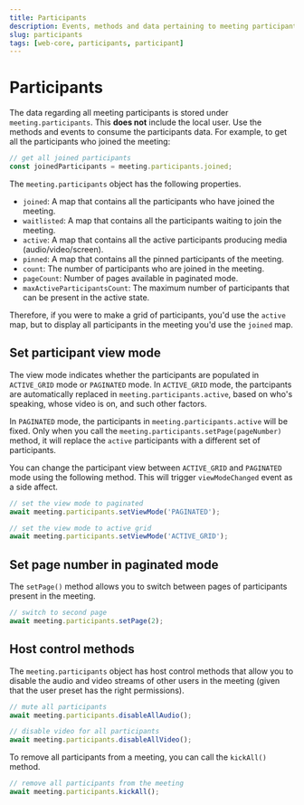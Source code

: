 ```yaml
---
title: Participants
description: Events, methods and data pertaining to meeting participants.
slug: participants
tags: [web-core, participants, participant]
---
```


# Participants

The data regarding all meeting participants is stored under `meeting.participants`. This **does not** include the local user. Use the methods and events to consume the participants data. 
For example, to get all the participants who joined the meeting:

```ts
// get all joined participants
const joinedParticipants = meeting.participants.joined;
```

The `meeting.participants` object has the following properties.

- `joined`: A map that contains all the participants who have joined the meeting.
- `waitlisted`: A map that contains all the participants waiting to join the meeting.
- `active`: A map that contains all the active participants producing media (audio/video/screen).
- `pinned`: A map that contains all the pinned participants of the meeting.
- `count`: The number of participants who are joined in the meeting.
- `pageCount`: Number of pages available in paginated mode. 
- `maxActiveParticipantsCount`: The maximum number of participants that can be present in the active state.

Therefore, if you were to make a grid of participants, you'd use the `active` map, but to display all participants in the meeting you'd use the `joined` map.

## Set participant view mode

The view mode indicates whether the participants are populated in `ACTIVE_GRID` mode or `PAGINATED` mode. In `ACTIVE_GRID` mode, the partcipants are automatically replaced in `meeting.participants.active`, based on who's speaking, whose video is on, and such other factors.

In `PAGINATED` mode, the participants in `meeting.participants.active` will be fixed. Only when you call the `meeting.participants.setPage(pageNumber)` method, it will replace the `active` participants with a different set of participants.

You can change the participant view between `ACTIVE_GRID` and `PAGINATED` mode using the following method. This will trigger `viewModeChanged` event as a side affect.

```ts
// set the view mode to paginated
await meeting.participants.setViewMode('PAGINATED');

// set the view mode to active grid
await meeting.participants.setViewMode('ACTIVE_GRID');
```

## Set page number in paginated mode

The `setPage()` method allows you to switch between pages of participants present in the meeting.

```ts
// switch to second page
await meeting.participants.setPage(2);
```
 
## Host control methods

The `meeting.participants` object has host control methods that allow you to disable the audio and video streams of other users in the meeting (given that the user preset has the right permissions).

```ts
// mute all participants
await meeting.participants.disableAllAudio();

// disable video for all participants
await meeting.participants.disableAllVideo();
```

To remove all participants from a meeting, you can call the `kickAll()` method.

```ts
// remove all participants from the meeting
await meeting.participants.kickAll();
```
